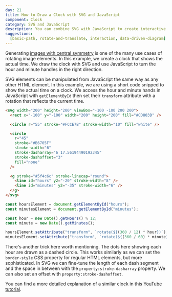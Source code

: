 ```yaml
---
day: 21
title: How to Draw a Clock with SVG and JavaScript
component: Clock
category: SVG and JavaScript
description: You can combine SVG with JavaScript to create interactive and dynamic elements. In this example, we draw a clock with SVG and use JavaScript that shows the actual time.
suggestions:
  [basic-path, rotate-and-translate, interaction, data-driven-diagram]
---
```



Generating [images with central symmetry](/svg/rotate-and-translate) is one of the many use cases of rotating image elements. In this example, we create a clock that shows the actual time. We draw the clock with SVG and use JavaScript to turn the hour and minute handles in the right direction.

<Prerequisite slug="rotate-and-translate" />

SVG elements can be manipulated from JavaScript the same way as any other HTML element. In this example, we are using a short code snipped to show the actual time on a clock. We access the hour and minute hands in JavaScript with `getElementById` then set their `transform` attribute with a rotation that reflects the current time.

<Final>

```html "hours" "minutes"
<svg width="200" height="200" viewBox="-100 -100 200 200">
  <rect x="-100" y="-100" width="200" height="200" fill="#CD803D" />

  <circle r="55" stroke="#FCCE7B" stroke-width="10" fill="white" />

  <circle
    r="45"
    stroke="#B6705F"
    stroke-width="6"
    stroke-dasharray="6 17.56194490192345"
    stroke-dashoffset="3"
    fill="none"
  />

  <g stroke="#5f4c6c" stroke-linecap="round">
    <line id="hours" y2="-20" stroke-width="8" />
    <line id="minutes" y2="-35" stroke-width="6" />
  </g>
</svg>
```

```js /"(hours)"/ /"(minutes)"/
const hoursElement = document.getElementById("hours");
const minutesElement = document.getElementById("minutes");

const hour = new Date().getHours() % 12;
const minute = new Date().getMinutes();

hoursElement.setAttribute("transform", `rotate(${(360 / 12) * hour})`);
minutesElement.setAttribute("transform", `rotate(${(360 / 60) * minute})`);
```

</Final>

There's another trick here worth mentioning. The dots here showing each hour are drawn as a dashed circle. This works similarly as we can set the `border-style` CSS property for regular HTML elements, but more sophisticated. In SVG we can fine-tune the length of each dash segment and the space in between with the `property:stroke-dasharray` property. We can also set an offset with `property:stroke-dashoffset`.

You can find a more detailed explanation of a similar clock in this [YouTube tutorial](https://www.youtube.com/watch?v=ULomsOSk4JA&t=15s).

